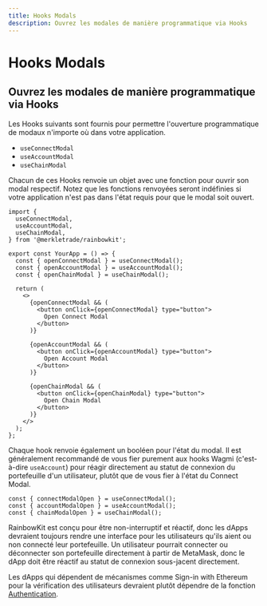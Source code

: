 ```yaml
---
title: Hooks Modals
description: Ouvrez les modales de manière programmatique via Hooks
---
```


# Hooks Modals

## Ouvrez les modales de manière programmatique via Hooks

Les Hooks suivants sont fournis pour permettre l'ouverture programmatique de modaux n'importe où dans votre application.

- `useConnectModal`
- `useAccountModal`
- `useChainModal`

Chacun de ces Hooks renvoie un objet avec une fonction pour ouvrir son modal respectif. Notez que les fonctions renvoyées seront indéfinies si votre application n'est pas dans l'état requis pour que le modal soit ouvert.

```tsx
import {
  useConnectModal,
  useAccountModal,
  useChainModal,
} from '@merkletrade/rainbowkit';

export const YourApp = () => {
  const { openConnectModal } = useConnectModal();
  const { openAccountModal } = useAccountModal();
  const { openChainModal } = useChainModal();

  return (
    <>
      {openConnectModal && (
        <button onClick={openConnectModal} type="button">
          Open Connect Modal
        </button>
      )}

      {openAccountModal && (
        <button onClick={openAccountModal} type="button">
          Open Account Modal
        </button>
      )}

      {openChainModal && (
        <button onClick={openChainModal} type="button">
          Open Chain Modal
        </button>
      )}
    </>
  );
};
```

Chaque hook renvoie également un booléen pour l'état du modal. Il est généralement recommandé de vous fier purement aux hooks Wagmi (c'est-à-dire `useAccount`) pour réagir directement au statut de connexion du portefeuille d'un utilisateur, plutôt que de vous fier à l'état du Connect Modal.

```tsx
const { connectModalOpen } = useConnectModal();
const { accountModalOpen } = useAccountModal();
const { chainModalOpen } = useChainModal();
```

RainbowKit est conçu pour être non-interruptif et réactif, donc les dApps devraient toujours rendre une interface pour les utilisateurs qu'ils aient ou non connecté leur portefeuille. Un utilisateur pourrait connecter ou déconnecter son portefeuille directement à partir de MetaMask, donc le dApp doit être réactif au statut de connexion sous-jacent directement.

Les dApps qui dépendent de mécanismes comme Sign-in with Ethereum pour la vérification des utilisateurs devraient plutôt dépendre de la fonction [Authentication](/docs/authentication).
